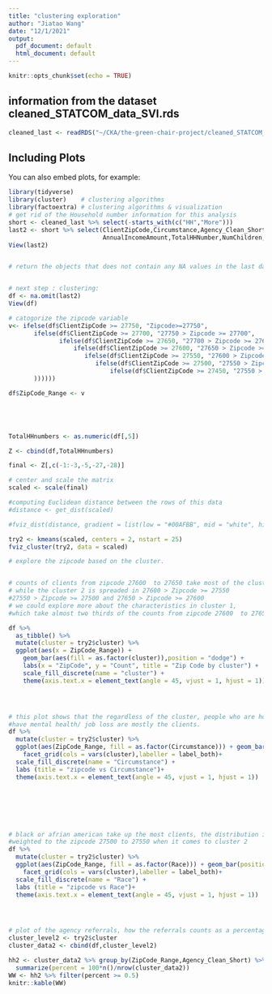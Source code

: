 ```yaml
---
title: "clustering exploration"
author: "Jiatao Wang"
date: "12/1/2021"
output:
  pdf_document: default
  html_document: default
---
```


```r
knitr::opts_chunk$set(echo = TRUE)
```

## information from the dataset cleaned_STATCOM_data_SVI.rds 

```r
cleaned_last <- readRDS("~/CKA/the-green-chair-project/cleaned_STATCOM_data_SVI.rds")
```

## Including Plots

You can also embed plots, for example:

```r
library(tidyverse)
library(cluster)    # clustering algorithms
library(factoextra) # clustering algorithms & visualization
# get rid of the Household number information for this analysis 
short <- cleaned_last %>% select(-starts_with(c("HH","More")))
last2 <- short %>% select(ClientZipCode,Circumstance,Agency_Clean_Short,
                          AnnualIncomeAmount,TotalHHNumber,NumChildren,30:49,Race)
View(last2)


# return the objects that does not contain any NA values in the last dataset. 


# next step : clustering: 
df <- na.omit(last2)
View(df)

# catogorize the zipcode variable 
v<- ifelse(df$ClientZipCode >= 27750, "Zipcode>=27750",
       ifelse(df$ClientZipCode >= 27700, "27750 > Zipcode >= 27700",
              ifelse(df$ClientZipCode >= 27650, "27700 > Zipcode >= 27650",
                  ifelse(df$ClientZipCode >= 27600, "27650 > Zipcode >= 27600",
                     ifelse(df$ClientZipCode >= 27550, "27600 > Zipcode >= 27550",
                        ifelse(df$ClientZipCode >= 27500, "27550 > Zipcode >= 27500",
                            ifelse(df$ClientZipCode >= 27450, "27550 > Zipcode >= 27450","Zipcode<27450")
       ))))))

df$ZipCode_Range <- v





TotalHHnumbers <- as.numeric(df[,5])

Z <- cbind(df,TotalHHnumbers)

final <- Z[,c(-1:-3,-5,-27,-28)]

# center and scale the matrix 
scaled <- scale(final)

#computing Euclidean distance between the rows of this data 
#distance <- get_dist(scaled)

#fviz_dist(distance, gradient = list(low = "#00AFBB", mid = "white", high = "#FC4E07"))

try2 <- kmeans(scaled, centers = 2, nstart = 25)
fviz_cluster(try2, data = scaled)

# explore the zipcode based on the cluster. 


# counts of clients from zipcode 27600  to 27650 take most of the cluster 1,
# while the cluster 2 is spreaded in 27600 > Zipcode >= 27550 
#27550 > Zipcode >= 27500 and 27650 > Zipcode >= 27600 
# we could explore more about the characteristics in cluster 1,
#which take almost two thirds of the counts from zipcode 27600  to 27650. 

df %>%
  as_tibble() %>%
  mutate(cluster = try2$cluster) %>%
  ggplot(aes(x = ZipCode_Range)) +
    geom_bar(aes(fill = as.factor(cluster)),position = "dodge") + 
    labs(x = "ZipCode", y = "Count", title = "Zip Code by cluster") + 
    scale_fill_discrete(name = "cluster") +
    theme(axis.text.x = element_text(angle = 45, vjust = 1, hjust = 1))




# this plot shows that the regardless of the cluster, people who are homeless and 
#have mental health/ job loss are mostly the clients. 
df %>%
  mutate(cluster = try2$cluster) %>%
  ggplot(aes(ZipCode_Range, fill = as.factor(Circumstance))) + geom_bar(position = "stack")+
    facet_grid(cols = vars(cluster),labeller = label_both)+ 
  scale_fill_discrete(name = "Circumstance") +
  labs (title = "zipcode vs Circumstance")+
  theme(axis.text.x = element_text(angle = 45, vjust = 1, hjust = 1))







# black or afrian american take up the most clients, the distribution is a little bit
#weighted to the zipcode 27500 to 27550 when it comes to cluster 2 
df %>%
  mutate(cluster = try2$cluster) %>%
  ggplot(aes(ZipCode_Range, fill = as.factor(Race))) + geom_bar(position = "stack")+
    facet_grid(cols = vars(cluster),labeller = label_both)+ 
  scale_fill_discrete(name = "Race") +
  labs (title = "zipcode vs Race")+
  theme(axis.text.x = element_text(angle = 45, vjust = 1, hjust = 1))




# plot of the agency referrals, how the referrals counts as a percentage. 
cluster_level2 <- try2$cluster
cluster_data2 <- cbind(df,cluster_level2)

hh2 <- cluster_data2 %>% group_by(ZipCode_Range,Agency_Clean_Short) %>%
  summarize(percent = 100*n()/nrow(cluster_data2))
WW <- hh2 %>% filter(percent >= 0.5)
knitr::kable(WW)
  
```


